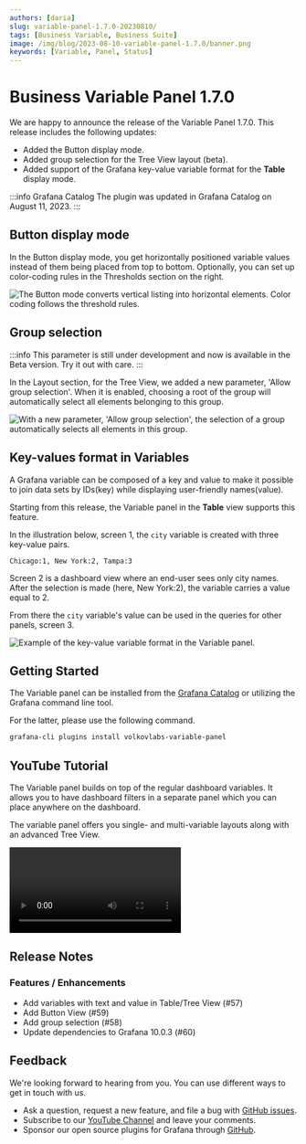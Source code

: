```yaml
---
authors: [daria]
slug: variable-panel-1.7.0-20230810/
tags: [Business Variable, Business Suite]
image: /img/blog/2023-08-10-variable-panel-1.7.0/banner.png
keywords: [Variable, Panel, Status]
---
```



# Business Variable Panel 1.7.0

We are happy to announce the release of the Variable Panel 1.7.0. This release includes the following updates:

- Added the Button display mode.
- Added group selection for the Tree View layout (beta).
- Added support of the Grafana key-value variable format for the <b>Table</b> display mode.

:::info Grafana Catalog
The plugin was updated in Grafana Catalog on August 11, 2023.
:::

## Button display mode

In the Button display mode, you get horizontally positioned variable values instead of them being placed from top to bottom. Optionally, you can set up color-coding rules in the Thresholds section on the right.

<Image
  title="The Button mode converts vertical listing into horizontal elements. Color coding follows the threshold rules."
  src="/img/blog/2023-08-10-variable-panel-1.7.0/button-mode.png"
/>

## Group selection

:::info
This parameter is still under development and now is available in the Beta version. Try it out with care.
:::

In the Layout section, for the Tree View, we added a new parameter, 'Allow group selection'. When it is enabled, choosing a root of the group will automatically select all elements belonging to this group.

<Image
  title="With a new parameter, 'Allow group selection', the selection of a group automatically selects all elements in this group."
  src="/img/blog/2023-08-10-variable-panel-1.7.0/group-selection.png"
/>

## Key-values format in Variables

A Grafana variable can be composed of a key and value to make it possible to join data sets by IDs(key) while displaying user-friendly names(value).

Starting from this release, the Variable panel in the <b>Table</b> view supports this feature.

In the illustration below, screen 1, the `city` variable is created with three key-value pairs.

```text
Chicago:1, New York:2, Tampa:3
```

Screen 2 is a dashboard view where an end-user sees only city names. After the selection is made (here, New York:2), the variable carries a value equal to 2.

From there the `city` variable's value can be used in the queries for other panels, screen 3.

<Image
  title="Example of the key-value variable format in the Variable panel."
  src="/img/blog/2023-08-10-variable-panel-1.7.0/key-value.png"
/>

## Getting Started

The Variable panel can be installed from the [Grafana Catalog](https://grafana.com/grafana/plugins/volkovlabs-variable-panel/) or utilizing the Grafana command line tool.

For the latter, please use the following command.

```bash
grafana-cli plugins install volkovlabs-variable-panel
```

## YouTube Tutorial

The Variable panel builds on top of the regular dashboard variables. It allows you to have dashboard filters in a separate panel which you can place anywhere on the dashboard.

The variable panel offers you single- and multi-variable layouts along with an advanced Tree View.

<Video
  src="https://www.youtube.com/embed/mYYtMW9qiPA"
  title="Demonstrates the Variable panel functionality."
/>

## Release Notes

### Features / Enhancements

- Add variables with text and value in Table/Tree View (#57)
- Add Button View (#59)
- Add group selection (#58)
- Update dependencies to Grafana 10.0.3 (#60)

## Feedback

We're looking forward to hearing from you. You can use different ways to get in touch with us.

- Ask a question, request a new feature, and file a bug with [GitHub issues](https://github.com/volkovlabs/volkovlabs-variable-panel/issues).
- Subscribe to our [YouTube Channel](https://www.youtube.com/@volkovlabs) and leave your comments.
- Sponsor our open source plugins for Grafana through [GitHub](https://github.com/sponsors/VolkovLabs).
